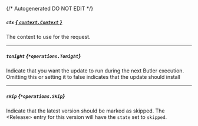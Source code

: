 {/* Autogenerated DO NOT EDIT  */}

##### `ctx` [*{ `context.Context` }*](https://pkg.go.dev/context#Context)
The context to use for the request.

---
##### `tonight` *{`*operations.Tonight`}*
Indicate that you want the update to run during the next Butler execution. Omitting this or setting it to false indicates that the update should install
<Collapsible openLabel={Labels.showProperties} closeLabel={Labels.hideProperties}>
    <Tonight/>
</Collapsible>

---
##### `skip` *{`*operations.Skip`}*
Indicate that the latest version should be marked as skipped. The \<Release\> entry for this version will have the `state` set to `skipped`.
<Collapsible openLabel={Labels.showProperties} closeLabel={Labels.hideProperties}>
    <Skip/>
</Collapsible>


